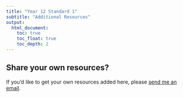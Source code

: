 ```yaml
---
title: "Year 12 Standard 1"
subtitle: "Additional Resources"
output:
  html_document:
    toc: true
    toc_float: true
    toc_depth: 2
---
```



## Share your own resources?

If you'd like to get your own resources added here, please <a href="mailto:clayton.pollard@det.nsw.edu.au">send me an email</a>.